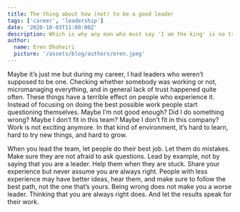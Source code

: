 ```yaml
---
title: The thing about how (not) to be a good leader
tags: ['career', 'leadership']
date: '2020-10-03T11:00:00Z'
description: Which is why any man who must say 'I am the king' is no true king
author:
  name: Eren Dhoheiri
  picture: '/assets/blog/authors/eren.jpeg'
---
```


Maybe it’s just me but during my career, I had leaders who weren’t supposed to be one. Checking whether somebody was working or not, micromanaging everything, and in general lack of trust happened quite often. These things have a terrible effect on people who experience it. Instead of focusing on doing the best possible work people start questioning themselves. Maybe I’m not good enough? Did I do something wrong? Maybe I don’t fit in this team? Maybe I don’t fit in this company? Work is not exciting anymore. In that kind of environment, it’s hard to learn, hard to try new things, and hard to grow.

When you lead the team, let people do their best job. Let them do mistakes. Make sure they are not afraid to ask questions. Lead by example, not by saying that you are a leader. Help them when they are stuck. Share your experience but never assume you are always right. People with less experience may have better ideas, hear them, and make sure to follow the best path, not the one that’s yours. Being wrong does not make you a worse leader. Thinking that you are always right does. And let the results speak for their work.
